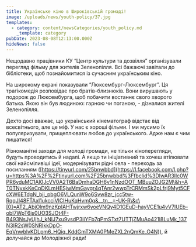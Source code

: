 ```yaml
---
title: Українське кіно в Широківській громаді!
image: /uploads/news/youth-policy/37.jpg
templates:
  - category: content/newsCategories/youth_policy.md
    _template: category
pubDate: 2023-08-08T12:13:00.000Z
hideNews: false
---
```


Нещодавно працівники КУ “Центр культури та дозвілля” організували перегляд фільму для жителів Зеленопілля. Всі бажаючі завітали до бібліотеки, щоб познайомитися із сучасним українським кіно. 

На широкому екрані показували “Люксембург-Люксембург”. Ця трагікомедія розповідає про братів-близнюків. Вони вирушають у подорож до Люксембурга, щоб побачити востаннє свого хворого батька. Якою він був людиною: гарною чи поганою, - дізналися жителі Зеленопілля.

Дехто досі вважає, що український кінематограф відстає від всесвітнього, але це міф. У нас є хороші фільми. І ми мусимо їх популяризувати, прищеплювати любов до українського. Адже нам є чим пишатися! 

Різноманітні заходи для молоді громади, не тільки кіноперегляди, будуть проводитись й надалі. А якщо ти ініціативний та хочеш втілювати свої найсміливіші ідеї, модернізувати рідні села - переходь за посиланням ([https://tinyurl.com/25bnwbbd](https://l.facebook.com/l.php?u=https%3A%2F%2Ftinyurl.com%2F25bnwbbd%3Ffbclid%3DIwAR3Ilc0WPR6yduMC1AI0JcVV0A2T6BaDmhaDGH6v1nNzdOOT_MBuuZOJG2M\&h=AT0TNyxkKeCpDKLmHESjwMmGaygr4qTAnr2wwpTrCRMmSk2pLfrj9Myt5CFcXW6ETdgN_bjj_pbgO6VLQunW9o6Svw8zr_jcc5tw-RqqJI48FTAxl1ukcciVlCIHuKqHvm0q&__tn__=-UK-R\&c\[0]=AT2_AbjOlm9nzKpIAHTwjrxw6yoeVNQy4D1GEuD-hayVCE1u4vV7lUEb-obI7WpT6js0UO3SJOt4F-B493NsJyUjhJ_kNlJ7xu9vsdP3iiYFb7qPmSTxt7UTTjZMuAo421l8LuMk_137N3IR2sW0SNRIkkDpO-EqVnwblvKDLpm6_HQiq_KddGmTXMA0PMeZXL2nQmKe_O4N)), й долучайся до Молодіжної ради! 

